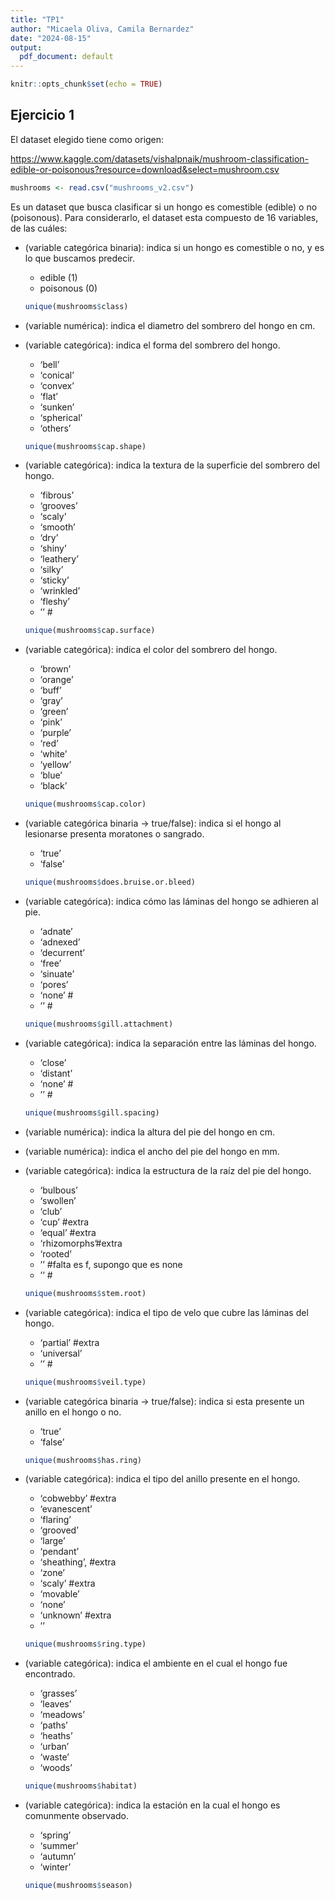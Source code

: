 ```yaml
---
title: "TP1"
author: "Micaela Oliva, Camila Bernardez"
date: "2024-08-15"
output:
  pdf_document: default
---
```


```r
knitr::opts_chunk$set(echo = TRUE)
```

## Ejercicio 1

El dataset elegido tiene como origen:\

<https://www.kaggle.com/datasets/vishalpnaik/mushroom-classification-edible-or-poisonous?resource=download&select=mushroom.csv>



```r
mushrooms <- read.csv("mushrooms_v2.csv")
```

Es un dataset que busca clasificar si un hongo es comestible (edible) o no (poisonous). Para considerarlo, el dataset esta compuesto de 16 variables, de las cuáles:

- \texttt{class} (variable categórica binaria): indica si un hongo es comestible o no, y es lo que buscamos predecir.
    - edible (1)
    - poisonous (0)

  ```r
  unique(mushrooms$class)
  ```

- \texttt{cap-diameter} (variable numérica): indica el diametro del sombrero del hongo en cm.


- \texttt{cap-shape} (variable categórica): indica el forma del sombrero del hongo.
    - 'bell' 
    - 'conical'
    - 'convex'
    - 'flat'
    - 'sunken'
    - 'spherical'
    - 'others'

    ```r
    unique(mushrooms$cap.shape)
    ```
  
- \texttt{cap-surface} (variable categórica): indica la textura de la superficie del sombrero del hongo.
    - 'fibrous' 
    - 'grooves' 
    - 'scaly'
    - 'smooth'
    - 'dry'
    - 'shiny'
    - 'leathery'
    - 'silky'
    - 'sticky'
    - 'wrinkled'
    - 'fleshy'
    - '' # 

    ```r
    unique(mushrooms$cap.surface)
    ```
    
- \texttt{cap-color} (variable categórica): indica el color del sombrero del hongo.
    - 'brown'
    - 'orange'
    - 'buff'
    - 'gray'
    - 'green'
    - 'pink'
    - 'purple'
    - 'red'
    - 'white'
    - 'yellow'
    - 'blue'
    - 'black'

    ```r
    unique(mushrooms$cap.color)
    ```

- \texttt{does-bruise-or-bleed} (variable categórica binaria -> true/false): indica si el hongo al lesionarse presenta moratones o sangrado.
    - 'true'
    - 'false'

    ```r
    unique(mushrooms$does.bruise.or.bleed)
    ```

- \texttt{gill-attachment} (variable categórica): indica cómo las láminas del hongo se adhieren al pie.
    - 'adnate'
    - 'adnexed'
    - 'decurrent'
    - 'free'
    - 'sinuate'
    - 'pores'
    - 'none' #
    - '' #

    ```r
    unique(mushrooms$gill.attachment)
    ```
    
- \texttt{gill-spacing} (variable categórica): indica la separación entre las láminas del hongo.
    - 'close'
    - 'distant'
    - 'none' #
    - '' #

    ```r
    unique(mushrooms$gill.spacing)
    ```

- \texttt{stem-heigh} (variable numérica): indica la altura del pie del hongo en cm.

- \texttt{stem-width} (variable numérica): indica el ancho del pie del hongo en mm.

- \texttt{stem-root} (variable categórica): indica la estructura de la raíz del pie del hongo.
    - 'bulbous'
    - 'swollen'
    - 'club'
    - 'cup' #extra
    - 'equal' #extra
    - 'rhizomorphs'#extra
    - 'rooted' 
    - '' #falta es f, supongo que es none
    - '' #
    ```r
    unique(mushrooms$stem.root)
    ```

- \texttt{veil-type} (variable categórica): indica el tipo de velo que cubre las láminas del hongo.
    - 'partial' #extra
    - 'universal'
    - '' #
    ```r
    unique(mushrooms$veil.type)
    ```

- \texttt{has-ring} (variable categórica binaria -> true/false): indica si esta presente un anillo en el hongo o no.
    - 'true'
    - 'false'

    ```r
    unique(mushrooms$has.ring)
    ```

- \texttt{ring-type} (variable categórica): indica el tipo del anillo presente en el hongo.
    - 'cobwebby' #extra 
    - 'evanescent'
    - 'flaring'
    - 'grooved'
    - 'large'
    - 'pendant'
    - 'sheathing', #extra
    - 'zone'
    - 'scaly' #extra
    - 'movable' 
    - 'none'
    - 'unknown' #extra
    - ''

    ```r
    unique(mushrooms$ring.type)
    ```

- \texttt{habitat} (variable categórica): indica el ambiente en el cual el hongo fue encontrado.
    - 'grasses' 
    - 'leaves' 
    - 'meadows'
    - 'paths'
    - 'heaths'
    - 'urban'
    - 'waste'
    - 'woods'

    ```r
    unique(mushrooms$habitat)
    ```

- \texttt{season} (variable categórica): indica la estación en la cual el hongo es comunmente observado.
    - 'spring' 
    - 'summer'
    - 'autumn'
    - 'winter'

    ```r
    unique(mushrooms$season)
    ```

